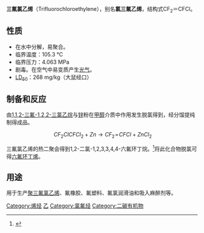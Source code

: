 {{Chembox
| Watchedfields = changed
| verifiedrevid = 414432719
| ImageFileL1_Ref = {{chemboximage|correct|??}}
| ImageFileL1 = Chlortrifluorethen.svg
| ImageNameL1 = Structural formula of chlorotrifluoroethylene
| ImageFileR1 = Chlorotrifluoroethylene-3D-balls.png
| ImageNameR1 = Ball-and-stick model of chlorotrifluoroethylene
| IUPACName = 1-Chloro-1,2,2-trifluoroethene
| OtherNames = 
| Reference = <ref name="hand">
{{cite book  | last = Lide | first = David R. | year = 1998
| title = Handbook of Chemistry and Physics
| edition = 87 | volume =
| location = Boca Raton, Florida
| publisher = CRC Press
| isbn = 0-8493-0594-2 | pages = 3–126}}</ref>
|Section1={{Chembox Identifiers
| ChemSpiderID_Ref = {{chemspidercite|correct|chemspider}}
| ChemSpiderID = 6345
| InChI = 1/C2ClF3/c3-1(4)2(5)6
| InChIKey = UUAGAQFQZIEFAH-UHFFFAOYAH
| StdInChI_Ref = {{stdinchicite|correct|chemspider}}
| StdInChI = 1S/C2ClF3/c3-1(4)2(5)6
| StdInChIKey_Ref = {{stdinchicite|correct|chemspider}}
| StdInChIKey = UUAGAQFQZIEFAH-UHFFFAOYSA-N
| CASNo_Ref = {{cascite|correct|CAS}}
| CASNo = 79-38-9
| PubChem = 6594
| SMILES = F/C(F)=C(/Cl)F
}}
|Section2={{Chembox Properties
| C=2 | F=3 | Cl=1
| Appearance = 无色气体
| Odor = 弱的[[乙醚|乙醚]]味
| Density = 1.54 g/cm<sup>3</sup> at −60°C
| MeltingPtC = -158.2
| BoilingPtC = -27.8
| Solubility = 4.01 g/100 mL
| SolubleOther = 可溶于[[苯|苯]]、[[氯仿|氯仿]]
| RefractIndex = 1.38 (0 °C)
| MagSus = -49.1·10<sup>−6</sup> cm<sup>3</sup>/mol
}}
|Section3={{Chembox Hazards
| MainHazards =
| NFPA-H = 3 | NFPA-F = 4 | NFPA-R = 3
| FlashPt =
| AutoignitionPt =
| ExploLimits = 24-40.3%
}}
|Section8={{Chembox Related
| OtherAnions =
| OtherCations =
| OtherCompounds = [[四氟乙烯|四氟乙烯]]<BR>[[三氟溴乙烯|三氟溴乙烯]]<BR>[[四氯乙烯|四氯乙烯]]
}}
}}
'''三氟氯乙烯'''（Trifluorochloroethylene），别名'''氯三氟乙烯'''，结构式CF<sub>2</sub>＝CFCl。

==性质==
*在水中分解，易聚合。
*临界温度：105.3 °C
*临界压力：4.063 MPa
*剧毒。在空气中易变质产生[[光气|光气]]。{{citation needed}}
*[[LD50|LD<sub>50</sub>]]：268 mg/kg（大鼠经口）

==制备和反应==
由[[1,1,2-三氟-1,2,2-三氯乙烷|1,1,2-三氟-1,2,2-三氯乙烷]]与[[锌|锌]]粉在[[甲醇|甲醇]]介质中作用发生脱氯得到，经分馏提纯制得成品。
:<math>\ CF_2ClCFCl_2+Zn\rightarrow CF_2\!=\!CFCl+ZnCl_2</math>

三氟氯乙烯的热二聚会得到1,2-二氯-1,2,3,3,4,4-六氟环丁烷。<ref>{{cite journal |doi=10.1039/JR9520003830|title=The High-Temperature Dimerisation of Chlorotrifluoroethylene|year=1952|last1=Buxton|first1=M. W.|last2=Ingram|first2=D. W.|last3=Smith|first3=F.|last4=Stacey|first4=M.|last5=Tatlow|first5=J. C.|journal=Journal of the Chemical Society (Resumed)|page=3830}}</ref>将此化合物脱氯可得[[六氟环丁烯|六氟环丁烯]]。

==用途==
用于生产[[聚三氟氯乙烯|聚三氟氯乙烯]]、氟橡胶、氟塑料、氟氯润滑油和吸入麻醉剂等。

[[Category:烯烃|Category:烯烃]]
[[Category:全卤化合物|乙]]
[[Category:氯氟烃|Category:氯氟烃]]
[[Category:二碳有机物|Category:二碳有机物]]
